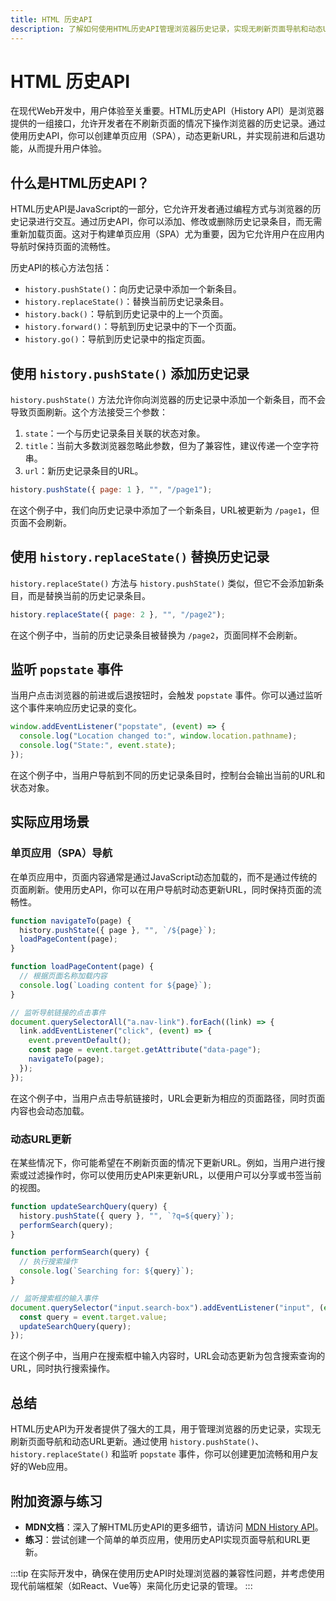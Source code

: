 ```yaml
---
title: HTML 历史API
description: 了解如何使用HTML历史API管理浏览器历史记录，实现无刷新页面导航和动态URL更新。
---
```


# HTML 历史API

在现代Web开发中，用户体验至关重要。HTML历史API（History API）是浏览器提供的一组接口，允许开发者在不刷新页面的情况下操作浏览器的历史记录。通过使用历史API，你可以创建单页应用（SPA），动态更新URL，并实现前进和后退功能，从而提升用户体验。

## 什么是HTML历史API？

HTML历史API是JavaScript的一部分，它允许开发者通过编程方式与浏览器的历史记录进行交互。通过历史API，你可以添加、修改或删除历史记录条目，而无需重新加载页面。这对于构建单页应用（SPA）尤为重要，因为它允许用户在应用内导航时保持页面的流畅性。

历史API的核心方法包括：

- `history.pushState()`：向历史记录中添加一个新条目。
- `history.replaceState()`：替换当前历史记录条目。
- `history.back()`：导航到历史记录中的上一个页面。
- `history.forward()`：导航到历史记录中的下一个页面。
- `history.go()`：导航到历史记录中的指定页面。

## 使用 `history.pushState()` 添加历史记录

`history.pushState()` 方法允许你向浏览器的历史记录中添加一个新条目，而不会导致页面刷新。这个方法接受三个参数：

1. `state`：一个与历史记录条目关联的状态对象。
2. `title`：当前大多数浏览器忽略此参数，但为了兼容性，建议传递一个空字符串。
3. `url`：新历史记录条目的URL。

```javascript
history.pushState({ page: 1 }, "", "/page1");
```

在这个例子中，我们向历史记录中添加了一个新条目，URL被更新为 `/page1`，但页面不会刷新。

## 使用 `history.replaceState()` 替换历史记录

`history.replaceState()` 方法与 `history.pushState()` 类似，但它不会添加新条目，而是替换当前的历史记录条目。

```javascript
history.replaceState({ page: 2 }, "", "/page2");
```

在这个例子中，当前的历史记录条目被替换为 `/page2`，页面同样不会刷新。

## 监听 `popstate` 事件

当用户点击浏览器的前进或后退按钮时，会触发 `popstate` 事件。你可以通过监听这个事件来响应历史记录的变化。

```javascript
window.addEventListener("popstate", (event) => {
  console.log("Location changed to:", window.location.pathname);
  console.log("State:", event.state);
});
```

在这个例子中，当用户导航到不同的历史记录条目时，控制台会输出当前的URL和状态对象。

## 实际应用场景

### 单页应用（SPA）导航

在单页应用中，页面内容通常是通过JavaScript动态加载的，而不是通过传统的页面刷新。使用历史API，你可以在用户导航时动态更新URL，同时保持页面的流畅性。

```javascript
function navigateTo(page) {
  history.pushState({ page }, "", `/${page}`);
  loadPageContent(page);
}

function loadPageContent(page) {
  // 根据页面名称加载内容
  console.log(`Loading content for ${page}`);
}

// 监听导航链接的点击事件
document.querySelectorAll("a.nav-link").forEach((link) => {
  link.addEventListener("click", (event) => {
    event.preventDefault();
    const page = event.target.getAttribute("data-page");
    navigateTo(page);
  });
});
```

在这个例子中，当用户点击导航链接时，URL会更新为相应的页面路径，同时页面内容也会动态加载。

### 动态URL更新

在某些情况下，你可能希望在不刷新页面的情况下更新URL。例如，当用户进行搜索或过滤操作时，你可以使用历史API来更新URL，以便用户可以分享或书签当前的视图。

```javascript
function updateSearchQuery(query) {
  history.pushState({ query }, "", `?q=${query}`);
  performSearch(query);
}

function performSearch(query) {
  // 执行搜索操作
  console.log(`Searching for: ${query}`);
}

// 监听搜索框的输入事件
document.querySelector("input.search-box").addEventListener("input", (event) => {
  const query = event.target.value;
  updateSearchQuery(query);
});
```

在这个例子中，当用户在搜索框中输入内容时，URL会动态更新为包含搜索查询的URL，同时执行搜索操作。

## 总结

HTML历史API为开发者提供了强大的工具，用于管理浏览器的历史记录，实现无刷新页面导航和动态URL更新。通过使用 `history.pushState()`、`history.replaceState()` 和监听 `popstate` 事件，你可以创建更加流畅和用户友好的Web应用。

## 附加资源与练习

- **MDN文档**：深入了解HTML历史API的更多细节，请访问 [MDN History API](https://developer.mozilla.org/en-US/docs/Web/API/History_API)。
- **练习**：尝试创建一个简单的单页应用，使用历史API实现页面导航和URL更新。

:::tip
在实际开发中，确保在使用历史API时处理浏览器的兼容性问题，并考虑使用现代前端框架（如React、Vue等）来简化历史记录的管理。
:::